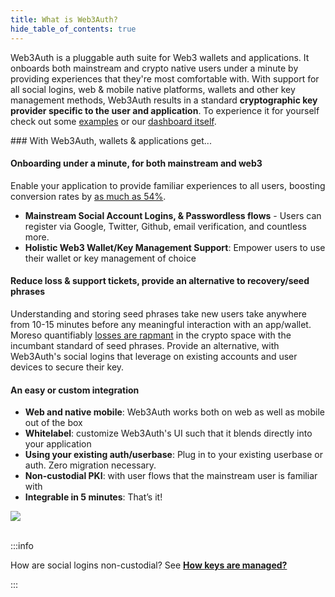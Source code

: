 ```yaml
---
title: What is Web3Auth?
hide_table_of_contents: true
---
```


Web3Auth is a pluggable auth suite for Web3 wallets and applications. It onboards both mainstream and crypto native users under a minute by providing
experiences that they're most comfortable with. With support for all social logins, web & mobile native platforms, wallets and other key management
methods, Web3Auth results in a standard **cryptographic key provider specific to the user and application**. To experience it for yourself check out
some [examples](/usecases) or our [dashboard itself](https://dashboard.web3auth.io).

<div style={{display: "flex", flexWrap: "wrap", gap: "10px"}}>
<div style={{flexBasis: "50%", flexGrow: "10"}}>
### With Web3Auth, wallets & applications get...

#### Onboarding under a minute, for both mainstream and web3

Enable your application to provide familiar experiences to all users, boosting conversion rates by
[as much as 54%](https://www.cio.com/article/234915/ditching-passwords-and-increasing-ecommerce-conversion-rates-by-54-2.html).

- **Mainstream Social Account Logins, & Passwordless flows** - Users can register via Google, Twitter, Github, email verification, and countless more.
- **Holistic Web3 Wallet/Key Management Support**: Empower users to use their wallet or key management of choice

#### Reduce loss & support tickets, provide an alternative to recovery/seed phrases

Understanding and storing seed phrases take new users take anywhere from 10-15 minutes before any meaningful interaction with an app/wallet. Moreso
quantifiably
[losses are rapmant](https://finance.yahoo.com/news/4-2-billion-lost-bitcoin-154948781.html#:~:text=Approximately%2020%25%20of%20all%20Bitcoins,billion%2C%20a%20new%20study%20says.)
in the crypto space with the incumbant standard of seed phrases. Provide an alternative, with Web3Auth's social logins that leverage on existing
accounts and user devices to secure their key.

#### An easy or custom integration

- **Web and native mobile**: Web3Auth works both on web as well as mobile out of the box
- **Whitelabel**: customize Web3Auth's UI such that it blends directly into your application
- **Using your existing auth/userbase**: Plug in to your existing userbase or auth. Zero migration necessary.
- **Non-custodial PKI**: with user flows that the mainstream user is familiar with
- **Integrable in 5 minutes**: That’s it!

</div>
<div style={{flexBasis:"300px", flexGrow: "1", textAlign: "center" }} >
    <img src="/contents/web3auth-login-modal.png"/>
</div>
</div>
<br />

:::info

How are social logins non-custodial? See [**How keys are managed?**](/key-infrastructure/overview)

:::
